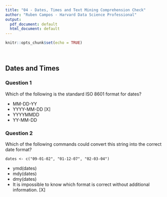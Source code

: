 ```yaml
---
title: "04 - Dates, Times and Text Mining Comprehension Check"
author: "Ruben Campos - Harvard Data Science Professional"
output:
  pdf_document: default
  html_document: default
---
```


```r
knitr::opts_chunk$set(echo = TRUE)
```

<br/>

## **Dates and Times**
### **Question 1**

Which of the following is the standard ISO 8601 format for dates?

- MM-DD-YY
- YYYY-MM-DD [X]
- YYYYMMDD
- YY-MM-DD

### **Question 2**
Which of the following commands could convert this string into the correct date format?

``` dates <- c("09-01-02", "01-12-07", "02-03-04") ```

- ymd(dates)
- mdy(dates)
- dmy(dates)
- It is impossible to know which format is correct without additional information. [X]

